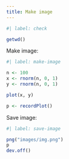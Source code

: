 ```yaml
---
title: Make image
---
```


```r
#| label: check

getwd()
```

Make image:

```r
#| label: make-image

n <- 100
x <- rnorm(n, 0, 1)
y <- rnorm(n, 0, 1)

plot(x, y)

p <- recordPlot()
```

Save image:

```r
#| label: save-image

png("images/img.png")
p
dev.off()
```
